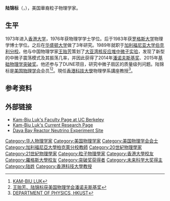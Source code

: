 {{Infobox scientist
|name              = 陆锦标
|image             = Kam-Biu Luk Image.jpg
|image_size        = 250px
|caption           = 
|birth_date        = {{birth year and age|1953}}
|fields            = [[粒子物理学|粒子物理学]]
|workplaces        = [[加利福尼亚大学伯克利分校|加利福尼亚大学伯克利分校]]<br />[[劳伦斯伯克利国家实验室|劳伦斯伯克利国家实验室]]<br />[[费米实验室|费米实验室]]
|alma_mater        = [[香港大学|香港大学]]<br />[[罗格斯大学|罗格斯大学]]
|known_for         = [[粒子物理学|粒子物理学]]<br />[[中微子|中微子]]<br />[[大亚湾核反应堆中微子实验|大亚湾核反应堆中微子实验]]
|awards            = [[斯隆奖|斯隆奖]]（1990-94）<br />[[潘诺夫斯基奖|潘诺夫斯基奖]]（2014）<br />[[美国物理学会|美国物理学会]]会员<br />[[基础物理学突破奖|基础物理学突破奖]]（2015）<br />[[未来科学大奖|未来科学大奖]]-物質科學獎（2019）
}}

'''陆锦标'''（{{lang_en|'''Luk Kam Biu'''}}，{{bd|1953年||catIdx=L陸}}），美国華裔粒子物理学家。

==生平==
1973年进入[[香港大学|香港大学]]，1976年获物理学学士学位。后于1983年获[[罗格斯大学|罗格斯大学]]物理学博士学位。之后在[[华盛顿大学|华盛顿大学]]做了3年研究。1989年就职于[[加利福尼亚大学伯克利分校|加利福尼亚大学伯克利分校]]。他与中国物理学家[[王贻芳|王贻芳]]策划了[[大亚湾核反应堆中微子实验|大亚湾核反应堆中微子实验]]，发现了新型的中微子震荡模式及其振荡几率，并因此获得了2014年[[潘诺夫斯基奖|潘诺夫斯基奖]]、2015年[[基础物理学突破奖|基础物理学突破奖]]。他还参与了DUNE项目，研究中微子扇区的质量级列问题。陆锦标是[[美国物理学会|美国物理学会]]会员<ref>[http://physics.berkeley.edu/people/faculty/kam-biu-luk KAM-BIU LUK]</ref><ref>[http://news.sciencenet.cn/htmlnews/2013/9/283358.shtm 王贻芳、陆锦标获美国物理学会潘诺夫斯基奖]</ref>。現任[[香港科技大學|香港科技大學]]物理學系講座教授<ref>[https://physics.ust.hk/eng/people_detail.php?pplcat=1&id=644 DEPARTMENT OF PHYSICS, HKUST]</ref>。

==参考资料==
{{reflist}}

==外部链接==
*[http://physics.berkeley.edu/index.php?option=com_dept_management&act=people&Itemid=312&limitstart=0&task=view&id=365/ Kam-Biu Luk's Faculty Page at UC Berkeley]
*[https://web.archive.org/web/20130501063104/http://www.physics.berkeley.edu/research/faculty/luk.html Kam-Biu Luk's Current Research Page]
*[https://web.archive.org/web/20190906055000/http://neutrino.physics.berkeley.edu/ Daya Bay Reactor Neutrino Experiment Site]

{{突破奖获得者}}
{{未来科学大奖}}
{{Authority control}}
{{DEFAULTSORT:L}}
[[Category:华人物理学家|Category:华人物理学家]]
[[Category:美国物理学家|Category:美国物理学家]]
[[Category:美国物理学会会士|Category:美国物理学会会士]]
[[Category:加利福尼亞大學柏克萊分校教師|Category:加利福尼亞大學柏克萊分校教師]]
[[Category:20世紀物理學家|Category:20世紀物理學家]]
[[Category:21世紀物理學家|Category:21世紀物理學家]]
[[Category:粒子物理學家|Category:粒子物理學家]]
[[Category:香港大學校友|Category:香港大學校友]]
[[Category:羅格斯大學校友|Category:羅格斯大學校友]]
[[Category:突破奖获得者|Category:突破奖获得者]]
[[Category:未来科学大奖得主|Category:未来科学大奖得主]]
[[Category:陆姓|Category:陆姓]]
[[Category:香港科技大學教授|Category:香港科技大學教授]]